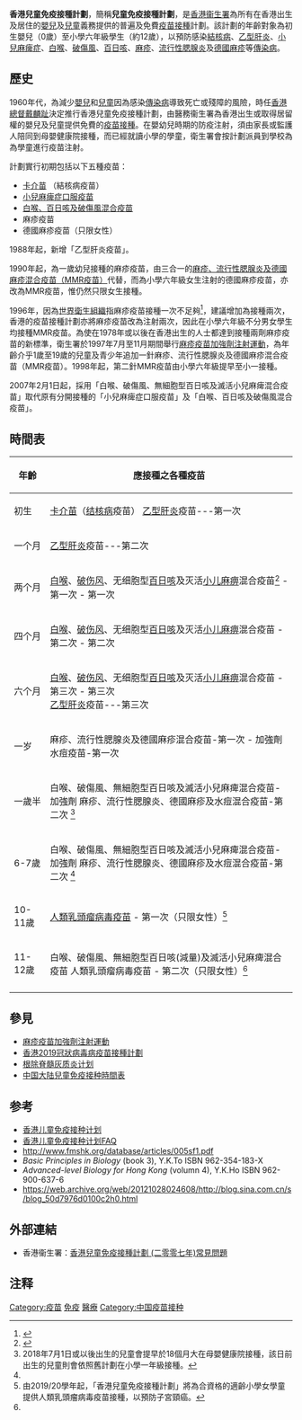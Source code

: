 {{noteTA|G1=ME}}

'''香港兒童免疫接種計劃'''，簡稱'''兒童免疫接種計劃'''，是[[香港|香港]][[衞生署_(香港)|衞生署]]為所有在香港出生及居住的[[嬰兒|嬰兒]]及[[兒童|兒童]]義務提供的普遍及免費[[疫苗接種|疫苗接種]]計劃。該計劃的年齡對象為初生嬰兒（0歲）至小學六年級學生（約12歲），以預防感染[[結核病|結核病]]、[[乙型肝炎|乙型肝炎]]、[[小兒麻痺症|小兒麻痺症]]、[[白喉|白喉]]、[[破傷風|破傷風]]、[[百日咳|百日咳]]、[[麻疹|麻疹]]、[[流行性腮腺炎|流行性腮腺炎]]及[[德國麻疹|德國麻疹]]等[[傳染病|傳染病]]。

==歷史==
{{main|香港公營醫療}}
1960年代，為減少[[嬰兒|嬰兒]]和[[兒童|兒童]]因為感染[[傳染病|傳染病]]導致死亡或殘障的風險，時任[[香港總督|香港總督]][[戴麟趾|戴麟趾]]決定推行香港兒童免疫接種計劃，由醫務衞生署為香港出生或取得居留權的嬰兒及兒童提供免費的[[疫苗接種|疫苗接種]]。在嬰幼兒時期的防疫注射，須由家長或監護人陪同到母嬰健康院接種，而已經就讀小學的學童，衛生署會按計劃派員到學校為為學童進行疫苗注射。

計劃實行初期包括以下五種疫苗：
*[[卡介苗|卡介苗]] （結核病疫苗）
*[[脊髓灰質炎疫苗|小兒麻痺症口服疫苗]]
*[[百白破疫苗|白喉、百日咳及破傷風混合疫苗]]
*麻疹疫苗
*德國麻疹疫苗（只限女性）

1988年起，新增「乙型肝炎疫苗」。

1990年起，為一歲幼兒接種的麻疹疫苗，由三合一的[[麻腮風三聯疫苗|麻疹、流行性腮腺炎及德國麻疹混合疫苗（MMR疫苗）]]代替，而為小學六年級女生注射的德國麻疹疫苗，亦改為MMR疫苗，惟仍然只限女生接種。

1996年，因為[[世界衛生組織|世界衛生組織]]指麻疹疫苗接種一次不足夠<ref>{{cite news |title=1975至2000年出生者 只打1劑防疫麻疹現危機 |url=http://www.mingpaocanada.com/Tor/htm/News/20150207/tad3_r.htm |work=明報 |date=2015-02-07 |accessdate=2019-04-02 |archive-date=2019-04-02 |archive-url=https://web.archive.org/web/20190402095536/http://www.mingpaocanada.com/Tor/htm/News/20150207/tad3_r.htm |dead-url=no }}</ref>，建議增加為接種兩次，香港的疫苗接種計劃亦將麻疹疫苗改為注射兩次，因此在小學六年級不分男女學生均接種MMR疫苗。為使在1978年或以後在香港出生的人士都達到接種兩劑麻疹疫苗的新標準，衛生署於1997年7月至11月期間舉行[[麻疹疫苗加強劑注射運動|麻疹疫苗加強劑注射運動]]，為年齡介乎1歲至19歲的兒童及青少年追加一針麻疹、流行性腮腺炎及德國麻疹混合疫苗（MMR疫苗）。1998年起，第二針MMR疫苗由小學六年級提早至小一接種。

2007年2月1日起，採用「白喉、破傷風、無細胞型百日咳及滅活小兒麻痺混合疫苗」取代原有分開接種的「小兒麻痺症口服疫苗」及「白喉、百日咳及破傷風混合疫苗」。

==時間表==
{| class="wikitable"
|-
! 年齡 
! 應接種之各種疫苗
|-
| 初生
| [[卡介苗|卡介苗]]（[[结核病|结核病]]疫苗）
[[乙型肝炎|乙型肝炎]]疫苗---第一次
|-
| 一个月
| [[乙型肝炎|乙型肝炎]]疫苗---第二次
|-
| 两个月
| [[白喉|白喉]]、[[破伤风|破伤风]]、无细胞型[[百日咳|百日咳]]及灭活[[小儿麻痹|小儿麻痹]]混合疫苗<ref>{{cite web |url=http://www.fhs.gov.hk/sc_chi/health_info/class_topic/ct_child_health/ch_immunization_i6.html |title=存档副本 |accessdate=2010-01-28 |deadurl=yes |archiveurl=https://web.archive.org/web/20101218083522/http://www.fhs.gov.hk/sc_chi/health_info/class_topic/ct_child_health/ch_immunization_i6.html |archivedate=2010-12-18 }}</ref> - 第一次
{{link-en|肺炎球菌结合疫苗|Pneumococcal conjugate vaccine}} - 第一次
|-
| 四个月
| [[白喉|白喉]]、[[破伤风|破伤风]]、无细胞型[[百日咳|百日咳]]及灭活[[小儿麻痹|小儿麻痹]]混合疫苗 - 第二次
{{link-en|肺炎球菌结合疫苗|Pneumococcal conjugate vaccine}} - 第二次 
|-
| 六个月
| [[白喉|白喉]]、[[破伤风|破伤风]]、无细胞型[[百日咳|百日咳]]及灭活[[小儿麻痹|小儿麻痹]]混合疫苗 - 第三次
{{link-en|肺炎球菌结合疫苗|Pneumococcal conjugate vaccine}} - 第三次
<br />[[乙型肝炎|乙型肝炎]]疫苗---第三次
|-
| 一岁 
| 麻疹、流行性腮腺炎及德國麻疹混合疫苗-第一次
{{link-en|肺炎球菌结合疫苗|Pneumococcal conjugate vaccine}} - 加強劑
<br />水痘疫苗-第一次
|-
| 一歲半
| 白喉、破傷風、無細胞型百日咳及滅活小兒麻痺混合疫苗-加強劑 
麻疹、流行性腮腺炎、德國麻疹及水痘混合疫苗-第二次  <ref group="new_schedule" name="chickenpox2">2018年7月1日或以後出生的兒童會提早於18個月大在母嬰健康院接種，該日前出生的兒童則會依照舊計劃在小學一年級接種。</ref>
|-
| 6-7歲 
| 白喉、破傷風、無細胞型百日咳及滅活小兒麻痺混合疫苗-加強劑
麻疹、流行性腮腺炎、德國麻疹及水痘混合疫苗-第二次 <ref group="new_schedule" name="chickenpox2"/>
|-
| 10-11歲
| [[人類乳頭瘤病毒疫苗|人類乳頭瘤病毒疫苗]] - 第一次（只限女性）<ref group="new_schedule" name="hpv">由2019/20學年起，「香港兒童免疫接種計劃」將為合資格的適齡小學女學童提供人類乳頭瘤病毒疫苗接種，以預防子宮頸癌。</ref>
|-
| 11-12歲 
| 白喉、破傷風、無細胞型百日咳(減量)及滅活小兒麻痺混合疫苗
人類乳頭瘤病毒疫苗 - 第二次（只限女性）<ref group="new_schedule" name="hpv"/>
|-
|}
<references group="new_schedule"/>

==參見==
*[[麻疹疫苗加強劑注射運動|麻疹疫苗加強劑注射運動]]
*[[香港2019冠狀病毒病疫苗接種計劃|香港2019冠狀病毒病疫苗接種計劃]]
*[[根除脊髓灰质炎计划|根除脊髓灰质炎计划]]
*[[中国大陆兒童免疫接种時間表|中国大陆兒童免疫接种時間表]]

==参考==
*[http://www.fhs.gov.hk/tc_chi/main_ser/child_health/child_health_recommend.html 香港儿童免疫接种计划] {{Wayback|url=http://www.fhs.gov.hk/tc_chi/main_ser/child_health/child_health_recommend.html |date=20151119044519 }}
*[http://sc.chp.gov.hk/gb/www.chp.gov.hk/faq_dtl.asp?lang=tc&faq_id=16150&id=117&pid=9 香港儿童免疫接种计划FAQ]{{dead link|date=2018年5月 |bot=InternetArchiveBot |fix-attempted=yes }}
*http://www.fmshk.org/database/articles/005sf1.pdf {{Wayback|url=http://www.fmshk.org/database/articles/005sf1.pdf |date=20110726060759 }}
*''Basic Principles in Biology'' (book 3), Y.K.To ISBN 962-354-183-X
*''Advanced-level Biology for Hong Kong'' (volumn 4), Y.K.Ho ISBN 962-900-637-6
*https://web.archive.org/web/20121028024608/http://blog.sina.com.cn/s/blog_50d7976d0100c2h0.html

==外部連結==
*香港衞生署：[http://www.chp.gov.hk/faq_dtl.asp?lang=tc&faq_id=8349&id=117&pid=24 香港兒童免疫接種計劃 (二零零七年)常見問題]{{dead link|date=2018年5月 |bot=InternetArchiveBot |fix-attempted=yes }}

==注释==
{{reflist}}



[[Category:疫苗|Category:疫苗]]
[[Category:香港醫療|免疫]]
[[Category:香港兒童|醫療]]
[[Category:中国疫苗接种|Category:中国疫苗接种]]